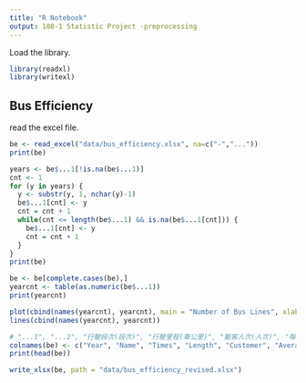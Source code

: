 ```yaml
---
title: "R Notebook"
output: 108-1 Statistic Project -preprocessing
---
```


Load the library.

```r
library(readxl)
library(writexl)
```

## Bus Efficiency

read the excel file.

```r
be <- read_excel("data/bus_efficiency.xlsx", na=c("-","..."))
print(be)
```

```r
years <- be$...1[!is.na(be$...1)]
cnt <- 1
for (y in years) {
  y <- substr(y, 1, nchar(y)-1)
  be$...1[cnt] <- y
  cnt = cnt + 1
  while(cnt <= length(be$...1) && is.na(be$...1[cnt])) {
    be$...1[cnt] <- y
    cnt = cnt + 1
  }
}
print(be)
```

```r
be <- be[complete.cases(be),]
yearcnt <- table(as.numeric(be$...1))
print(yearcnt)
```

```r
plot(cbind(names(yearcnt), yearcnt), main = "Number of Bus Lines", xlab = "year", ylab = "counts")
lines(cbind(names(yearcnt), yearcnt))
```

```r
# "...1", "...2", "行駛段次(段次)", "行駛里程(車公里)", "載客人次(人次)", "每段次平均載客(人次)", "客運收入(元)", "每車公里營收(元)"
colnames(be) <- c("Year", "Name", "Times", "Length", "Customer", "Average.Customer", "Profit", "Average.Profit")
print(head(be))
```

```r
write_xlsx(be, path = "data/bus_efficiency_revised.xlsx")
```



